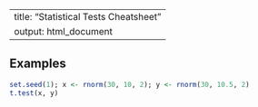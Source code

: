 
---
title: "Statistical Tests Cheatsheet"
output: html_document
---
## Examples
```r
set.seed(1); x <- rnorm(30, 10, 2); y <- rnorm(30, 10.5, 2)
t.test(x, y)
```
